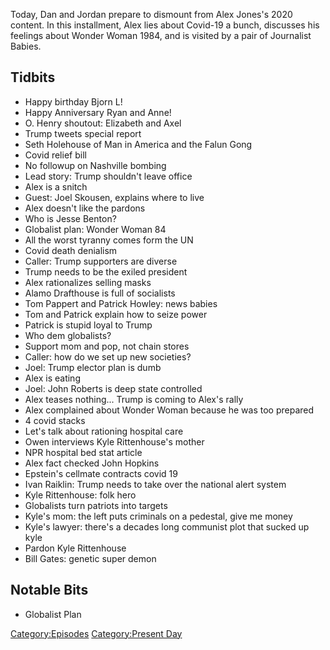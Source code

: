 {{DEFAULTSORT:
    #_EPISODE_0515:December 28-29, 2020
}}{{Episode
    | title             = December 28-29, 2020
    | caption           = Listen to this episode on [https://knowledgefight.libsyn.com/515-december-28-29-2020 Libsyn] [https://open.spotify.com/episode/7ubIupqVsEusfwtm9Cb32p Spotify], Read the [[Transcript/515: December 28-29, 2020|Unofficial Transcript]]
    | episodeNumber     = 515
    | length            = 01:57:08
    | airDate           = January 1, 2021
    | coverageStartDate = December 28, 2020
    | coverageEndDate   = December 29, 2020
    | episodeType       = [[:Category:Present Day|Present Day]]
    | appearance        = [[Bjorn L]], [[Ryan]], [[Anne]], [[Elizabeth]], [[Axel]], [[Seth Holehouse]], [[Joel Skousen]], [[Jesse Benton]], [[Tom Pappert]], [[Patrick Howley]], [[John Roberts]], [[Owen Shroyer]], [[Kyle Rittenhouse's mom]], [[Ivan Raiklin]], [[Bill Gates]]
    | previousEpisode   = [[514: An X-Mas Report Rebuttal]]
    | nextEpisode       = [[516: December 31, 2020- January 1, 2021]]
}}

{{Stub}}

Today, Dan and Jordan prepare to dismount from Alex Jones's 2020 content. In this installment, Alex lies about Covid-19 a bunch, discusses his feelings about Wonder Woman 1984, and is visited by a pair of Journalist Babies.

==Tidbits==

*Happy birthday Bjorn L!
*Happy Anniversary Ryan and Anne!
*O. Henry shoutout: Elizabeth and Axel
*Trump tweets special report
*Seth Holehouse of Man in America and the Falun Gong
*Covid relief bill
*No followup on Nashville bombing
*Lead story: Trump shouldn't leave office
*Alex is a snitch
*Guest: Joel Skousen, explains where to live
*Alex doesn't like the pardons
*Who is Jesse Benton?
*Globalist plan: Wonder Woman 84
*All the worst tyranny comes form the UN
*Covid death denialism
*Caller: Trump supporters are diverse
*Trump needs to be the exiled president
*Alex rationalizes selling masks
*Alamo Drafthouse is full of socialists
*Tom Pappert and Patrick Howley: news babies
*Tom and Patrick explain how to seize power
*Patrick is stupid loyal to Trump
*Who dem globalists?
*Support mom and pop, not chain stores
*Caller: how do we set up new societies?
*Joel: Trump elector plan is dumb
*Alex is eating
*Joel: John Roberts is deep state controlled
*Alex teases nothing... Trump is coming to Alex's rally
*Alex complained about Wonder Woman because he was too prepared
*4 covid stacks
*Let's talk about rationing hospital care
*Owen interviews Kyle Rittenhouse's mother
*NPR hospital bed stat article
*Alex fact checked John Hopkins
*Epstein's cellmate contracts covid 19
*Ivan Raiklin: Trump needs to take over the national alert system
*Kyle Rittenhouse: folk hero
*Globalists turn patriots into targets
*Kyle's mom: the left puts criminals on a pedestal, give me money
*Kyle's lawyer: there's a decades long communist plot that sucked up kyle
*Pardon Kyle Rittenhouse
*Bill Gates: genetic super demon

==Notable Bits==

*Globalist Plan

[[Category:Episodes]]
[[Category:Present Day]]
